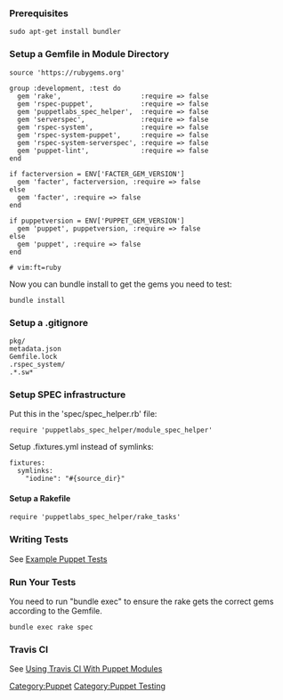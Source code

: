 === Prerequisites ===
<pre>
sudo apt-get install bundler
</pre>

=== Setup a Gemfile in Module Directory ===
<pre>
source 'https://rubygems.org'

group :development, :test do
  gem 'rake',                    :require => false
  gem 'rspec-puppet',            :require => false
  gem 'puppetlabs_spec_helper',  :require => false
  gem 'serverspec',              :require => false
  gem 'rspec-system',            :require => false
  gem 'rspec-system-puppet',     :require => false
  gem 'rspec-system-serverspec', :require => false
  gem 'puppet-lint',             :require => false
end

if facterversion = ENV['FACTER_GEM_VERSION']
  gem 'facter', facterversion, :require => false
else
  gem 'facter', :require => false
end

if puppetversion = ENV['PUPPET_GEM_VERSION']
  gem 'puppet', puppetversion, :require => false
else
  gem 'puppet', :require => false
end

# vim:ft=ruby
</pre>
Now you can bundle install to get the gems you need to test:
 bundle install

=== Setup a .gitignore ===
<pre>
pkg/
metadata.json
Gemfile.lock
.rspec_system/
.*.sw*
</pre>

=== Setup SPEC infrastructure ===
Put this in the 'spec/spec_helper.rb' file:
 require 'puppetlabs_spec_helper/module_spec_helper'

Setup .fixtures.yml instead of symlinks:
<pre>
fixtures:
  symlinks:
    "iodine": "#{source_dir}"
</pre>

==== Setup a Rakefile ====
 require 'puppetlabs_spec_helper/rake_tasks'

=== Writing Tests ===
See [[Example Puppet Tests]]

=== Run Your Tests ===
You need to run "bundle exec" to ensure the rake gets the correct gems according to the Gemfile.
 bundle exec rake spec

=== Travis CI ===
See [[Using Travis CI With Puppet Modules]]

[[Category:Puppet]][[Category:Puppet Testing]]